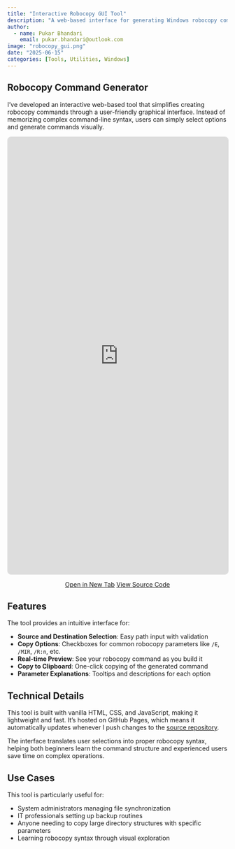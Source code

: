 ```yaml
---
title: "Interactive Robocopy GUI Tool"
description: "A web-based interface for generating Windows robocopy commands with ease"
author:
  - name: Pukar Bhandari
    email: pukar.bhandari@outlook.com
image: "robocopy_gui.png"
date: "2025-06-15"
categories: [Tools, Utilities, Windows]
---
```


## Robocopy Command Generator

I've developed an interactive web-based tool that simplifies creating robocopy commands through a user-friendly graphical interface. Instead of memorizing complex command-line syntax, users can simply select options and generate commands visually.

<iframe src="https://ar-puuk.github.io/robocopy-gui/" 
        width="100%" 
        height="1000px" 
        style="border: 1px solid #ddd; border-radius: 8px;"
        title="Robocopy GUI Tool">
</iframe>

<div style="text-align: center; margin-top: 10px;">
  <a href="https://ar-puuk.github.io/robocopy-gui/" target="_blank" class="btn btn-primary">Open in New Tab</a>
  <a href="https://github.com/ar-puuk/robocopy-gui" target="_blank" class="btn btn-outline-secondary">View Source Code</a>
</div>

## Features

The tool provides an intuitive interface for:

- **Source and Destination Selection**: Easy path input with validation
- **Copy Options**: Checkboxes for common robocopy parameters like `/E`, `/MIR`, `/R:n`, etc.
- **Real-time Preview**: See your robocopy command as you build it
- **Copy to Clipboard**: One-click copying of the generated command
- **Parameter Explanations**: Tooltips and descriptions for each option

## Technical Details

This tool is built with vanilla HTML, CSS, and JavaScript, making it lightweight and fast. It's hosted on GitHub Pages, which means it automatically updates whenever I push changes to the [source repository](https://github.com/ar-puuk/robocopy-gui).

The interface translates user selections into proper robocopy syntax, helping both beginners learn the command structure and experienced users save time on complex operations.

## Use Cases

This tool is particularly useful for:

- System administrators managing file synchronization
- IT professionals setting up backup routines  
- Anyone needing to copy large directory structures with specific parameters
- Learning robocopy syntax through visual exploration
